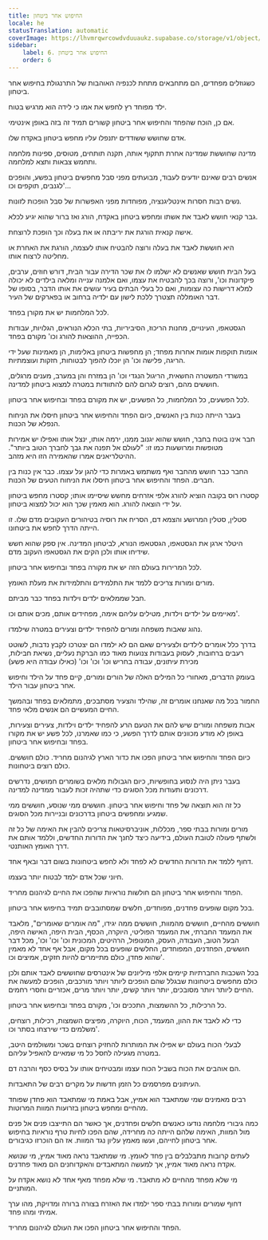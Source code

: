 ```yaml
---
title: החיפוש אחר ביטחון
locale: he
statusTranslation: automatic
coverImage: https://lhvmrqwrcowdvduuaukz.supabase.co/storage/v1/object/public/strapi-uploads/small_cover-educacion-fundamental.webp-2d51a7828a2b1309555be27f7e2a61a0.webp
sidebar:
    label: 6. החיפוש אחר ביטחון
    order: 6
---
```

כשגוזלים מפחדים, הם מתחבאים מתחת לכנפיה האוהבות של התרנגולת בחיפוש אחר ביטחון.

ילד מפוחד רץ לחפש את אמו כי לידה הוא מרגיש בטוח.

אם כן, הוכח שהפחד והחיפוש אחר ביטחון קשורים תמיד זה בזה באופן אינטימי.

אדם שחושש ששודדים יתנפלו עליו מחפש ביטחון באקדח שלו.

מדינה שחוששת שמדינה אחרת תתקוף אותה, תקנה תותחים, מטוסים, ספינות מלחמה ותחמש צבאות ותצא למלחמה.

אנשים רבים שאינם יודעים לעבוד, מבועתים מפני סבל מחפשים ביטחון בפשע, והופכים לגנבים, תוקפים וכו'...

נשים רבות חסרות אינטליגנציה, מפוחדות מפני האפשרות של סבל הופכות לזונות.

גבר קנאי חושש לאבד את אשתו ומחפש ביטחון באקדח, הורג ואז ברור שהוא יגיע לכלא.

אישה קנאית הורגת את יריבתה או את בעלה וכך הופכת לרוצחת.

היא חוששת לאבד את בעלה ורוצה להבטיח אותו לעצמה, הורגת את האחרת או מחליטה לרצוח אותו.

בעל הבית חושש שאנשים לא ישלמו לו את שכר הדירה עבור הבית, דורש חוזים, ערבים, פיקדונות וכו', ורוצה בכך להבטיח את עצמו, ואם אלמנה ענייה ומלאה בילדים לא יכולה למלא דרישות כה עצומות, ואם כל בעלי הבתים בעיר עושים את אותו הדבר, בסופו של דבר האומללה תצטרך ללכת לישון עם ילדיה ברחוב או בפארקים של העיר.

לכל המלחמות יש את מקורן בפחד.

הגסטאפו, העינויים, מחנות הריכוז, הסיביריות, בתי הכלא הנוראים, הגלויות, עבודות הכפייה, ההוצאות להורג וכו' מקורם בפחד.

אומות תוקפות אומות אחרות מפחד; הן מחפשות ביטחון באלימות, הן מאמינות שעל ידי הריגה, פלישה וכו' הן יוכלו להפוך לבטוחות, חזקות ועוצמתיות.

במשרדי המשטרה החשאית, הריגול הנגדי וכו' הן במזרח והן במערב, מענים מרגלים, חוששים מהם, רוצים לגרום להם להתוודות במטרה למצוא ביטחון למדינה.

לכל הפשעים, כל המלחמות, כל הפשעים, יש את מקורם בפחד ובחיפוש אחר ביטחון.

בעבר הייתה כנות בין האנשים, כיום הפחד והחיפוש אחר ביטחון חיסלו את הניחוח הנפלא של הכנות.

חבר אינו בוטח בחבר, חושש שהוא יגנוב ממנו, ירמה אותו, ינצל אותו ואפילו יש אמירות מטופשות ומרושעות כמו זו: "לעולם אל תפנה את גבך לחברך הטוב ביותר". ההיטלריאנים אמרו שהאמירה הזו היא מזהב.

החבר כבר חושש מהחבר ואף משתמש באמרות כדי להגן על עצמו. כבר אין כנות בין חברים. הפחד והחיפוש אחר ביטחון חיסלו את הניחוח הטעים של הכנות.

קסטרו רוס בקובה הוציא להורג אלפי אזרחים מחשש שיסיימו אותו; קסטרו מחפש ביטחון על ידי הוצאה להורג. הוא מאמין שכך הוא יכול למצוא ביטחון.

סטלין, סטלין המרושע והצמא דם, הסריח את רוסיה בטיהורים העקובים מדם שלו. זו הייתה הדרך לחפש את ביטחונו.

היטלר ארגן את הגסטאפו, הגסטאפו הנורא, לביטחון המדינה. אין ספק שהוא חשש שידיחו אותו ולכן הקים את הגסטאפו העקוב מדם.

לכל המרירות בעולם הזה יש את מקורה בפחד ובחיפוש אחר ביטחון.

מורים ומורות צריכים ללמד את התלמידים והתלמידות את מעלת האומץ.

חבל שממלאים ילדים וילדות בפחד כבר מביתם.

מאיימים על ילדים וילדות, מטילים עליהם אימה, מפחידים אותם, מכים אותם וכו'.

נהוג שאבות משפחה ומורים להפחיד ילדים וצעירים במטרה שילמדו.

בדרך כלל אומרים לילדים ולצעירים שאם הם לא ילמדו הם יצטרכו לקבץ נדבות, לשוטט רעבים ברחובות, לעסוק בעבודות צנועות מאוד כמו הברקת נעליים, נשיאת חבילות, מכירת עיתונים, עבודה בחריש וכו' וכו' וכו' (כאילו עבודה היא פשע)

בעומק הדברים, מאחורי כל המילים האלה של הורים ומורים, קיים פחד על הילד וחיפוש אחר ביטחון עבור הילד.

החמור בכל מה שאנחנו אומרים זה, שהילד והצעיר מסתבכים, מתמלאים בפחד ובהמשך החיים המעשיים הם אנשים מלאי פחד.

אבות משפחה ומורים שיש להם את הטעם הרע להפחיד ילדים וילדות, צעירים וצעירות, באופן לא מודע מכוונים אותם לדרך הפשע, כי כמו שאמרנו, לכל פשע יש את מקורו בפחד ובחיפוש אחר ביטחון.

כיום הפחד והחיפוש אחר ביטחון הפכו את כדור הארץ לגיהנום מחריד. כולם חוששים. כולם רוצים ביטחונות.

בעבר ניתן היה לנסוע בחופשיות, כיום הגבולות מלאים בשומרים חמושים, נדרשים דרכונים ותעודות מכל הסוגים כדי שתהיה זכות לעבור ממדינה למדינה.

כל זה הוא תוצאה של פחד וחיפוש אחר ביטחון. חוששים ממי שנוסע, חוששים ממי שמגיע ומחפשים ביטחון בדרכונים ובניירות מכל הסוגים.

מורים ומורות בבתי ספר, מכללות, אוניברסיטאות צריכים להבין את האימה של כל זה ולשתף פעולה לטובת העולם, בידיעה כיצד לחנך את הדורות החדשים, וללמד אותם את דרך האומץ האותנטי.

דחוף ללמד את הדורות החדשים לא לפחד ולא לחפש ביטחונות בשום דבר ובאף אחד.

חיוני שכל אדם ילמד לבטוח יותר בעצמו.

הפחד והחיפוש אחר ביטחון הם חולשות נוראיות שהפכו את החיים לגיהנום מחריד.

בכל מקום שופעים פחדנים, מפוחדים, חלשים שמסתובבים תמיד בחיפוש אחר ביטחון.

חוששים מהחיים, חוששים מהמוות, חוששים ממה יגידו, "מה אומרים שאומרים", מלאבד את המעמד החברתי, את המעמד הפוליטי, היוקרה, הכסף, הבית היפה, האישה היפה, הבעל הטוב, העבודה, העסק, המונופול, הרהיטים, המכונית וכו' וכו' וכו', מכל דבר חוששים, הפחדנים, המפוחדים, החלשים שופעים בכל מקום, אבל אף אחד לא מאמין שהוא פחדן, כולם מתיימרים להיות חזקים, אמיצים וכו'.

בכל השכבות החברתיות קיימים אלפי מיליונים של אינטרסים שחוששים לאבד אותם ולכן כולם מחפשים ביטחונות שבגלל שהם הופכים ליותר ויותר מורכבים, הופכים למעשה את החיים ליותר ויותר מסובכים, יותר ויותר קשים, יותר ויותר מרים, אכזריים וחסרי רחמים.

כל הרכילות, כל ההשמצות, התככים וכו', מקורם בפחד ובחיפוש אחר ביטחון.

כדי לא לאבד את ההון, המעמד, הכוח, היוקרה, מפיצים השמצות, רכילות, רוצחים, משלמים כדי שירצחו בסתר וכו'.

לבעלי הכוח בעולם יש אפילו את המותרות להחזיק רוצחים בשכר ומשולמים היטב, במטרה מגעילה לחסל כל מי שמאיים להאפיל עליהם.

הם אוהבים את הכוח בשביל הכוח עצמו ומבטיחים אותו על בסיס כסף והרבה דם.

העיתונים מפרסמים כל הזמן חדשות על מקרים רבים של התאבדות.

רבים מאמינים שמי שמתאבד הוא אמיץ, אבל באמת מי שמתאבד הוא פחדן שפוחד מהחיים ומחפש ביטחון בזרועות המוות המרוטות.

כמה גיבורי מלחמה נודעו כאנשים חלשים ופחדנים, אך כאשר הם התייצבו פנים אל פנים מול המוות, האימה שלהם הייתה כה מחרידה, שהם הפכו לחיות טרף נוראיות בחיפוש אחר ביטחון לחייהם, ועשו מאמץ עליון נגד המוות. אז הם הוכרזו כגיבורים.

לעתים קרובות מתבלבלים בין פחד לאומץ. מי שמתאבד נראה מאוד אמיץ, מי שנושא אקדח נראה מאוד אמיץ, אך למעשה המתאבדים והאקדוחנים הם מאוד פחדנים.

מי שלא מפחד מהחיים לא מתאבד. מי שלא מפחד מאף אחד לא נושא אקדח על המותניים.

דחוף שמורים ומורות בבתי ספר ילמדו את האזרח בצורה ברורה ומדויקת, מהו ערך אמיתי ומהו פחד.

הפחד והחיפוש אחר ביטחון הפכו את העולם לגיהנום מחריד.

